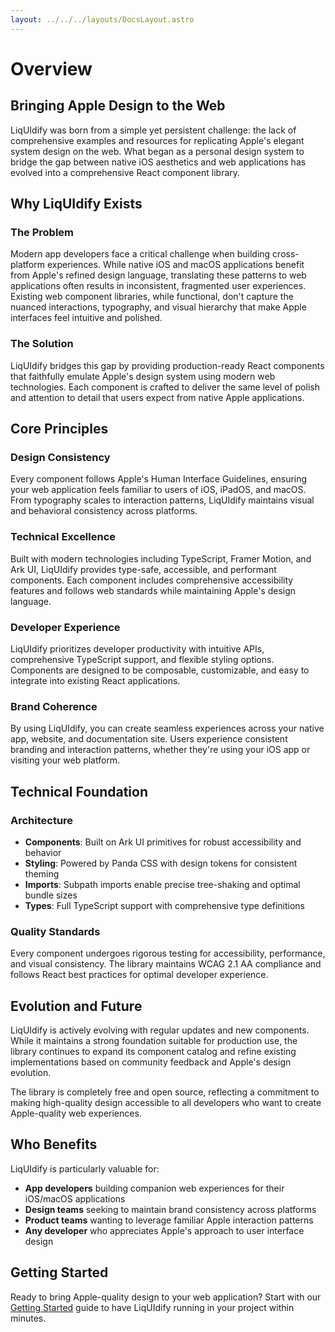 ```yaml
---
layout: ../../../layouts/DocsLayout.astro
---
```


# Overview

## Bringing Apple Design to the Web

LiqUIdify was born from a simple yet persistent challenge: the lack of comprehensive examples and resources for replicating Apple's elegant system design on the web. What began as a personal design system to bridge the gap between native iOS aesthetics and web applications has evolved into a comprehensive React component library.

## Why LiqUIdify Exists

### The Problem
Modern app developers face a critical challenge when building cross-platform experiences. While native iOS and macOS applications benefit from Apple's refined design language, translating these patterns to web applications often results in inconsistent, fragmented user experiences. Existing web component libraries, while functional, don't capture the nuanced interactions, typography, and visual hierarchy that make Apple interfaces feel intuitive and polished.

### The Solution
LiqUIdify bridges this gap by providing production-ready React components that faithfully emulate Apple's design system using modern web technologies. Each component is crafted to deliver the same level of polish and attention to detail that users expect from native Apple applications.

## Core Principles

### Design Consistency
Every component follows Apple's Human Interface Guidelines, ensuring your web application feels familiar to users of iOS, iPadOS, and macOS. From typography scales to interaction patterns, LiqUIdify maintains visual and behavioral consistency across platforms.

### Technical Excellence
Built with modern technologies including TypeScript, Framer Motion, and Ark UI, LiqUIdify provides type-safe, accessible, and performant components. Each component includes comprehensive accessibility features and follows web standards while maintaining Apple's design language.

### Developer Experience
LiqUIdify prioritizes developer productivity with intuitive APIs, comprehensive TypeScript support, and flexible styling options. Components are designed to be composable, customizable, and easy to integrate into existing React applications.

### Brand Coherence
By using LiqUIdify, you can create seamless experiences across your native app, website, and documentation site. Users experience consistent branding and interaction patterns, whether they're using your iOS app or visiting your web platform.

## Technical Foundation

### Architecture
- **Components**: Built on Ark UI primitives for robust accessibility and behavior
- **Styling**: Powered by Panda CSS with design tokens for consistent theming
- **Imports**: Subpath imports enable precise tree-shaking and optimal bundle sizes
- **Types**: Full TypeScript support with comprehensive type definitions

### Quality Standards
Every component undergoes rigorous testing for accessibility, performance, and visual consistency. The library maintains WCAG 2.1 AA compliance and follows React best practices for optimal developer experience.

## Evolution and Future

LiqUIdify is actively evolving with regular updates and new components. While it maintains a strong foundation suitable for production use, the library continues to expand its component catalog and refine existing implementations based on community feedback and Apple's design evolution.

The library is completely free and open source, reflecting a commitment to making high-quality design accessible to all developers who want to create Apple-quality web experiences.

## Who Benefits

LiqUIdify is particularly valuable for:

- **App developers** building companion web experiences for their iOS/macOS applications
- **Design teams** seeking to maintain brand consistency across platforms  
- **Product teams** wanting to leverage familiar Apple interaction patterns
- **Any developer** who appreciates Apple's approach to user interface design

## Getting Started

Ready to bring Apple-quality design to your web application? Start with our [Getting Started](/guides/getting-started) guide to have LiqUIdify running in your project within minutes.
